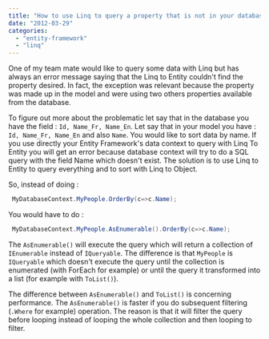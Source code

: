 ```yaml
---
title: "How to use Linq to query a property that is not in your database but in your class model"
date: "2012-03-29"
categories: 
  - "entity-framework"
  - "linq"
---
```


One of my team mate would like to query some data with Linq but has always an error message saying that the Linq to Entity couldn't find the property desired. In fact, the exception was relevant because the property was made up in the model and were using two others properties available from the database.

To figure out more about the problematic let say that in the database you have the field : `Id, Name_Fr, Name_En`. Let say that in your model you have : `Id, Name_Fr, Name_En` and also `Name`. You would like to sort data by name. If you use directly your Entity Framework's data context to query with Linq To Entity you will get an error because database context will try to do a SQL query with the field Name which doesn't exist. The solution is to use Linq to Entity to query everything and to sort with Linq to Object.

So, instead of doing : 

```csharp
 MyDatabaseContext.MyPeople.OrderBy(c=>c.Name); 
```

You would have to do : 

```csharp
 MyDatabaseContext.MyPeople.AsEnumerable().OrderBy(c=>c.Name); 
```

The `AsEnumerable()` will execute the query which will return a collection of `IEnumerable` instead of `IQueryable`. The difference is that `MyPeople` is `IQueryable` which doesn't execute the query until the collection is enumerated (with ForEach for example) or until the query it transformed into a list (for example with `ToList()`).

The difference between `AsEnumerable()` and `ToList()` is concerning performance. The `AsEnumerable()` is faster if you do subsequent filtering (`.Where` for example) operation. The reason is that it will filter the query before looping instead of looping the whole collection and then looping to filter.
